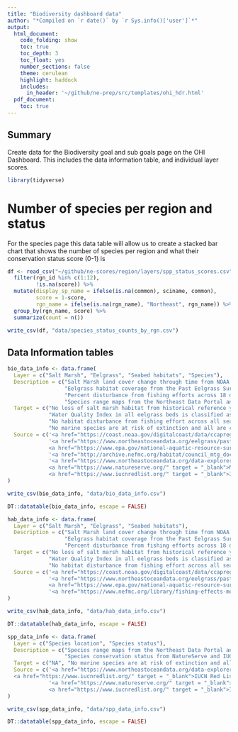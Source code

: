 ```yaml
---
title: "Biodiversity dashboard data"
author: "*Compiled on `r date()` by `r Sys.info()['user']`*"
output: 
  html_document:
    code_folding: show
    toc: true
    toc_depth: 3
    toc_float: yes
    number_sections: false
    theme: cerulean
    highlight: haddock
    includes: 
      in_header: '~/github/ne-prep/src/templates/ohi_hdr.html'
  pdf_document:
    toc: true
---
```


## Summary

Create data for the Biodiversity goal and sub goals page on the OHI Dashboard. This includes the data information table, and individual layer scores.

```r
library(tidyverse)
```


# Number of species per region and status

For the species page this data table will allow us to create a stacked bar chart that shows the number of species per region and what their conservation status score (0-1) is

```r
df <- read_csv("~/github/ne-scores/region/layers/spp_status_scores.csv") %>%
  filter(rgn_id %in% c(1:12),
         !is.na(score)) %>%
  mutate(display_sp_name = ifelse(is.na(common), sciname, common),
         score = 1-score,
         rgn_name = ifelse(is.na(rgn_name), "Northeast", rgn_name)) %>%
  group_by(rgn_name, score) %>%
  summarize(count = n())

write_csv(df, "data/species_status_counts_by_rgn.csv")
```


## Data Information tables

```r
bio_data_info <- data.frame(
  Layer = c("Salt Marsh", "Eelgrass", "Seabed habitats", "Species"),
  Description = c("Salt Marsh land cover change through time from NOAA's Coastal Change Analysis Program (C-CAP)",
                  "Eelgrass habitat coverage from the Past Eelgrass Surveys data layer from the Northeast Data Portal plus Water quality index values for all eelgrass beds from the EPA's National Coastal Condition Assessment Water Quality Index data",
                  "Percent disturbance from fishing efforts across 18 different seabed habitats types as calculated the the Fishing Effects model developed by the New England Fishery Management Council",
                  "Species range maps from the Northeast Data Portal and International Union for Conservation of Nature’s (IUCN) and Species conservation status from NatureServe and IUCN"),
  Target = c("No loss of salt marsh habitat from historical reference year (~1850’s)",
             "Water Quality Index in all eelgrass beds is classified as “Good” by the EPA",
             "No habitat disturbance from fishing effort across all seabed habitat types",
             "No marine species are at risk of extinction and all are classified as of Least Concern using The International Union for Conservation of Nature’s (IUCN) Red List of Threatened Species criteria"),
  Source = c('<a href="https://coast.noaa.gov/digitalcoast/data/ccapregional.html" target = "_blank">NOAA Coastal Change Analysis Program (C-CAP)</a>',
             '<a href="https://www.northeastoceandata.org/eelgrass/past-eelgrass-surveys/" target = "_blank">NE Ocean Data Portal</a>
             <a href="https://www.epa.gov/national-aquatic-resource-surveys/ncca" target = "_blank">EPA National Coastal Condition Assessment</a>',
             '<a href="http://archive.nefmc.org/habitat/council_mtg_docs/June2009/Doc4_SASI_summary.pdf" target = "_blank">NEFSC Fishing Effects Model</a>',
             '<a href="https://www.northeastoceandata.org/data-explorer/?mammals-turtles" target = "_blank">NE Ocean Data Portal</a>
             <a href="https://www.natureserve.org/" target = "_blank">NatureServe</a>
             <a href="https://www.iucnredlist.org/" target = "_blank">IUCN Red List</a>')
)

write_csv(bio_data_info, "data/bio_data_info.csv")

DT::datatable(bio_data_info, escape = FALSE)
```


```r
hab_data_info <- data.frame(
  Layer = c("Salt Marsh", "Eelgrass", "Seabed habitats"),
  Description = c("Salt Marsh land cover change through time from NOAA's Coastal Change Analysis Program (C-CAP)",
                  "Eelgrass habitat coverage from the Past Eelgrass Surveys data layer from the Northeast Data Portal plus Water quality index values for all eelgrass beds from the EPA's National Coastal Condition Assessment Water Quality Index data",
                  "Percent disturbance from fishing efforts across 18 different seabed habitats types as calculated by the Fishing Effects model developed by the New England Fishery Management Council"),
  Target = c("No loss of salt marsh habitat from historical reference year (~1850’s)",
             "Water Quality Index in all eelgrass beds is classified as “Good” by the EPA",
             "No habitat disturbance from fishing effort across all seabed habitat types"),
  Source = c('<a href="https://coast.noaa.gov/digitalcoast/data/ccapregional.html" target = "_blank">NOAA Coastal Change Analysis Program (C-CAP)</a>',
             '<a href="https://www.northeastoceandata.org/eelgrass/past-eelgrass-surveys/" target = "_blank">NE Ocean Data Portal</a>
             <a href="https://www.epa.gov/national-aquatic-resource-surveys/ncca" target = "_blank">EPA National Coastal Condition Assessment</a>',
             '<a href="https://www.nefmc.org/library/fishing-effects-model" target = "_blank">NEFSC Fishing Effects Model</a>')
)

write_csv(hab_data_info, "data/hab_data_info.csv")

DT::datatable(hab_data_info, escape = FALSE)
```


```r
spp_data_info <- data.frame(
  Layer = c("Species location", "Species status"),
  Description = c("Species range maps from the Northeast Data Portal and International Union for Conservation of Nature’s (IUCN)", 
                  "Species conservation status from NatureServe and IUCN"),
  Target = c("NA", "No marine species are at risk of extinction and all are classified as of Least Concern using The International Union for Conservation of Nature’s (IUCN) Red List of Threatened Species criteria"),
  Source = c('<a href="https://www.northeastoceandata.org/data-explorer/?mammals-turtles" target = "_blank">NE Ocean Data Portal</a>
  <a href="https://www.iucnredlist.org/" target = "_blank">IUCN Red List</a>',
             '<a href="https://www.natureserve.org/" target = "_blank">NatureServe</a>
             <a href="https://www.iucnredlist.org/" target = "_blank">IUCN Red List</a>')
)

write_csv(spp_data_info, "data/spp_data_info.csv")

DT::datatable(spp_data_info, escape = FALSE)
```